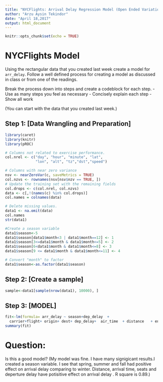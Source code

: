 ```yaml
---
title: "NYCFlights: Arrival Delay Regression Model (Open Ended Variation)"
author: "Arzu Aysin Tekindor"
date: "April 18,2017"
output: html_document
---
```


```r
knitr::opts_chunk$set(echo = TRUE)
```

# NYCFlights Model

Using the rectangular data that you created last week create a model for `arr_delay`. Follow a well defined process for creating a model as discussed in class or from one of the readings. 

Break the process down into steps and create a codeblock for each step. 
 - Use as many steps you feel as necessary
 - Concisely explain each step 
 - Show all work
 
(You can start with the data that you created last week.)


## Step 1: [Data Wrangling and Preparation] 

```r
library(caret)
library(knitr)
library(pROC)

# Columns not related to exercise performance.
col.nrel <- c("day", "hour", "minute", "lat", 
              "lon", "alt", "tz","dst","speed")

# Columns with near zero variance
nsv <- nearZeroVar(c, saveMetrics = TRUE)
col.nzvs <- rownames(nsv[nsv$nzv == TRUE, ])
# Update the training set with the remaining fields
col.drops <- c(col.nrel, col.nzvs)
data <- c[,!(names(c) %in% col.drops)]
col.names = colnames(data)

# Delete missing values.
data1 <- na.omit(data)
col.names
str(data1)

#Create a season variable
data1$season<-5
data1$season[data1$month<3 | data1$month==12] <- 1
data1$season[3<=data1$month & data1$month<=5] <- 2
data1$season[6<data1$month & data1$month<=8] <- 3
data1$season[9 <= data1$month & data1$month<=11] <- 4

# Convert "month" to factor
data1$season<-as.factor(data1$season)

```

## Step 2: [Create a sample] 
```r

sample<-data1[sample(nrow(data1), 10000), ]
```

## Step 3: [MODEL] 
```r
fit<-lm(formula= arr_delay ~ season+dep_delay  +  
  carrier+flight+ origin+ dest+ dep_delay+  air_time  + distance   + engine+ seats,data=sample)
summary(fit)
```
# Question:
Is this a good model?  (My model was fine. I have many signigicant results.I created a season variable. I see that spring, summer and fall had positive effect on arrival delay comparing to winter. Distance, arrival time, seats and deperture delay have potisitive effect on arrival delay . R square is 0.89.)

